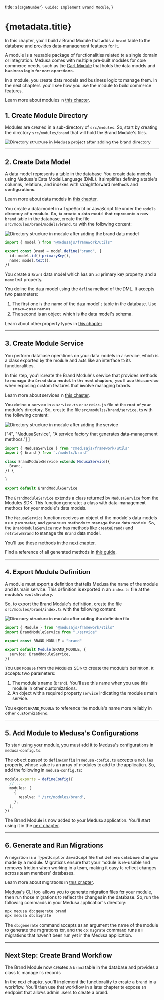   title: `${pageNumber} Guide: Implement Brand Module`,
}

# {metadata.title}

In this chapter, you'll build a Brand Module that adds a `brand` table to the database and provides data-management features for it.

A module is a reusable package of functionalities related to a single domain or integration. Medusa comes with multiple pre-built modules for core commerce needs, such as the [Cart Module](!resources!/commerce-modules/cart) that holds the data models and business logic for cart operations.

In a module, you create data models and business logic to manage them. In the next chapters, you'll see how you use the module to build commerce features.

<Note>

Learn more about modules in [this chapter](../../../fundamentals/modules/page.mdx).

</Note>

## 1. Create Module Directory

Modules are created in a sub-directory of `src/modules`. So, start by creating the directory `src/modules/brand` that will hold the Brand Module's files.

![Directory structure in Medusa project after adding the brand directory](https://res.cloudinary.com/dza7lstvk/image/upload/v1732868844/Medusa%20Book/brand-dir-overview-1_hxwvgx.jpg)

---

## 2. Create Data Model

A data model represents a table in the database. You create data models using Medusa's Data Model Language (DML). It simplifies defining a table's columns, relations, and indexes with straightforward methods and configurations.

<Note>

Learn more about data models in [this chapter](../../../fundamentals/modules/page.mdx#1-create-data-model).

</Note>

You create a data model in a TypeScript or JavaScript file under the `models` directory of a module. So, to create a data model that represents a new `brand` table in the database, create the file `src/modules/brand/models/brand.ts` with the following content:

![Directory structure in module after adding the brand data model](https://res.cloudinary.com/dza7lstvk/image/upload/v1732868920/Medusa%20Book/brand-dir-overview-2_lexhdl.jpg)

```ts title="src/modules/brand/models/brand.ts"
import { model } from "@medusajs/framework/utils"

export const Brand = model.define("brand", {
  id: model.id().primaryKey(),
  name: model.text(),
})
```

You create a `Brand` data model which has an `id` primary key property, and a `name` text property.

You define the data model using the `define` method of the DML. It accepts two parameters:

1. The first one is the name of the data model's table in the database. Use snake-case names.
2. The second is an object, which is the data model's schema.

<Note title="Tip">

Learn about other property types in [this chapter](../../../fundamentals/data-models/property-types/page.mdx).

</Note>

---

## 3. Create Module Service

You perform database operations on your data models in a service, which is a class exported by the module and acts like an interface to its functionalities.

In this step, you'll create the Brand Module's service that provides methods to manage the `Brand` data model. In the next chapters, you'll use this service when exposing custom features that involve managing brands.

<Note>

Learn more about services in [this chapter](../../../fundamentals/modules/page.mdx#2-create-service).

</Note>

You define a service in a `service.ts` or `service.js` file at the root of your module's directory. So, create the file `src/modules/brand/service.ts` with the following content:

![Directory structure in module after adding the service](https://res.cloudinary.com/dza7lstvk/image/upload/v1732868984/Medusa%20Book/brand-dir-overview-3_jo7baj.jpg)

  ["4", "MedusaService", "A service factory that generates data-management methods."]
]

```ts title="src/modules/brand/service.ts" highlights={serviceHighlights}
import { MedusaService } from "@medusajs/framework/utils"
import { Brand } from "./models/brand"

class BrandModuleService extends MedusaService({
  Brand,
}) {

}

export default BrandModuleService
```

The `BrandModuleService` extends a class returned by `MedusaService` from the Modules SDK. This function generates a class with data-management methods for your module's data models.

The `MedusaService` function receives an object of the module's data models as a parameter, and generates methods to manage those data models. So, the `BrandModuleService` now has methods like `createBrands` and `retrieveBrand` to manage the `Brand` data model.

You'll use these methods in the [next chapter](../workflow/page.mdx).

<Note title="Tip">

Find a reference of all generated methods in [this guide](!resources!/service-factory-reference).

</Note>

---

## 4. Export Module Definition

A module must export a definition that tells Medusa the name of the module and its main service. This definition is exported in an `index.ts` file at the module's root directory.

So, to export the Brand Module's definition, create the file `src/modules/brand/index.ts` with the following content:

![Directory structure in module after adding the definition file](https://res.cloudinary.com/dza7lstvk/image/upload/v1732869045/Medusa%20Book/brand-dir-overview-4_nf8ymw.jpg)

```ts title="src/modules/brand/index.ts"
import { Module } from "@medusajs/framework/utils"
import BrandModuleService from "./service"

export const BRAND_MODULE = "brand"

export default Module(BRAND_MODULE, {
  service: BrandModuleService,
})
```

You use `Module` from the Modules SDK to create the module's definition. It accepts two parameters:

1. The module's name (`brand`). You'll use this name when you use this module in other customizations.
2. An object with a required property `service` indicating the module's main service.

<Note title="Tip">

You export `BRAND_MODULE` to reference the module's name more reliably in other customizations.

</Note>

---

## 5. Add Module to Medusa's Configurations

To start using your module, you must add it to Medusa's configurations in `medusa-config.ts`.

The object passed to `defineConfig` in `medusa-config.ts` accepts a `modules` property, whose value is an array of modules to add to the application. So, add the following in `medusa-config.ts`:

```ts title="medusa-config.ts"
module.exports = defineConfig({
  // ...
  modules: [
    {
      resolve: "./src/modules/brand",
    },
  ],
})
```

The Brand Module is now added to your Medusa application. You'll start using it in the [next chapter](../workflow/page.mdx).

---

## 6. Generate and Run Migrations

A migration is a TypeScript or JavaScript file that defines database changes made by a module. Migrations ensure that your module is re-usable and removes friction when working in a team, making it easy to reflect changes across team members' databases.

<Note>

Learn more about migrations in [this chapter](../../../fundamentals/modules/page.mdx#5-generate-migrations).

</Note>

[Medusa's CLI tool](!resources!/medusa-cli) allows you to generate migration files for your module, then run those migrations to reflect the changes in the database. So, run the following commands in your Medusa application's directory:

```bash
npx medusa db:generate brand
npx medusa db:migrate
```

The `db:generate` command accepts as an argument the name of the module to generate the migrations for, and the `db:migrate` command runs all migrations that haven't been run yet in the Medusa application.

---

## Next Step: Create Brand Workflow

The Brand Module now creates a `brand` table in the database and provides a class to manage its records.

In the next chapter, you'll implement the functionality to create a brand in a workflow. You'll then use that workflow in a later chapter to expose an endpoint that allows admin users to create a brand.
